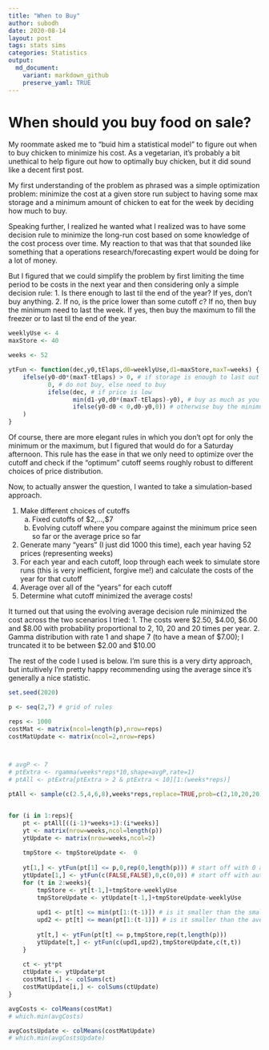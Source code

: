 ```yaml
---
title: "When to Buy"
author: subodh
date: 2020-08-14
layout: post
tags: stats sims
categories: Statistics
output:
  md_document:
    variant: markdown_github
    preserve_yaml: TRUE
---
```


# When should you buy food on sale?

My roommate asked me to "buid him a statistical model" to figure out when to buy chicken to minimize his cost. As a vegetarian, it's probably a bit unethical to help figure out how to optimally buy chicken, but it did sound like a decent first post.

My first understanding of the problem as phrased was a simple optimization problem: minimize the cost at a given store run subject to having some max storage and a minimum amount of chicken to eat for the week by deciding how much to buy.

Speaking further, I realized he wanted what I realized was to have some decision rule to minimize the long-run cost based on some knowledge of the cost process over time. My reaction to that was that that sounded like something that a operations research/forecasting expert would be doing for a lot of money.

But I figured that we could simplify the problem by first limiting the time period to be costs in the next year and then considering only a simple decision rule: 
1. Is there enough to last til the end of the year? If yes, don't buy anything.
2. If no, is the price lower than some cutoff $c$? If no, then buy the minimum need to last the week. If yes, then buy the maximum to fill the freezer or to last til the end of the year.

```r
weeklyUse <- 4
maxStore <- 40

weeks <- 52

ytFun <- function(dec,y0,tElaps,d0=weeklyUse,d1=maxStore,maxT=weeks) {
    ifelse(y0-d0*(maxT-tElaps) > 0, # if storage is enough to last out the year
           0, # do not buy, else need to buy
           ifelse(dec, # if price is low
                  min(d1-y0,d0*(maxT-tElaps)-y0), # buy as much as you can
                  ifelse(y0-d0 < 0,d0-y0,0)) # otherwise buy the minimum you need
    )
}
```

Of course, there are more elegant rules in which you don't opt for only the minimum or the maximum, but I figured that would do for a Saturday afternoon. This rule has the ease in that we only need to optimize over the cutoff and check if the "optimum" cutoff seems roughly robust to different choices of price distribution.

Now, to actually answer the question, I wanted to take a simulation-based approach. 

1. Make different choices of cutoffs
    a. Fixed cutoffs of \$2,...,\$7
    b. Evolving cutoff where you compare against the minimum price seen so far or the average price so far
2. Generate many "years" (I just did 1000 this time), each year having 52 prices (representing weeks)
3. For each year and each cutoff, loop through each week to simulate store runs (this is very inefficient, forgive me!) and calculate the costs of the year for that cutoff
4. Average over all of the "years" for each cutoff
5. Determine what cutoff minimized the average costs!

It turned out that using the evolving average decision rule minimized the cost across the two scenarios I tried: 
1. The costs were \$2.50, \$4.00, \$6.00 and \$8.00 with probability proportional to 2, 10, 20 and 20 times per year.
2. Gamma distribution with rate 1 and shape 7 (to have a mean of \$7.00); I truncated it to be between \$2.00 and \$10.00

The rest of the code I used is below. I'm sure this is a very dirty approach, but intuitively I'm pretty happy recommending using the average since it's generally a nice statistic.

```r
set.seed(2020)

p <- seq(2,7) # grid of rules

reps <- 1000
costMat <- matrix(ncol=length(p),nrow=reps)
costMatUpdate <- matrix(ncol=2,nrow=reps)



# avgP <- 7
# ptExtra <- rgamma(weeks*reps*10,shape=avgP,rate=1)
# ptAll <- ptExtra[ptExtra > 2 & ptExtra < 10][1:(weeks*reps)]

ptAll <- sample(c(2.5,4,6,8),weeks*reps,replace=TRUE,prob=c(2,10,20,20)/52)


for (i in 1:reps){
    pt <- ptAll[((i-1)*weeks+1):(i*weeks)]
    yt <- matrix(nrow=weeks,ncol=length(p))
    ytUpdate <- matrix(nrow=weeks,ncol=2)
    
    tmpStore <- tmpStoreUpdate <-  0
    
    yt[1,] <- ytFun(pt[1] <= p,0,rep(0,length(p))) # start off with 0 at y0
    ytUpdate[1,] <- ytFun(c(FALSE,FALSE),0,c(0,0)) # start off with auto-buying the minimum, start with 0
    for (t in 2:weeks){
        tmpStore <- yt[t-1,]+tmpStore-weeklyUse
        tmpStoreUpdate <- ytUpdate[t-1,]+tmpStoreUpdate-weeklyUse
        
        upd1 <- pt[t] <= min(pt[1:(t-1)]) # is it smaller than the smallest i've seen
        upd2 <- pt[t] <= mean(pt[1:(t-1)]) # is it smaller than the average i've seen
        
        yt[t,] <- ytFun(pt[t] <= p,tmpStore,rep(t,length(p)))
        ytUpdate[t,] <- ytFun(c(upd1,upd2),tmpStoreUpdate,c(t,t))
    }
    
    ct <- yt*pt
    ctUpdate <- ytUpdate*pt
    costMat[i,] <- colSums(ct)
    costMatUpdate[i,] <- colSums(ctUpdate)
}

avgCosts <- colMeans(costMat)
# which.min(avgCosts)

avgCostsUpdate <- colMeans(costMatUpdate)
# which.min(avgCostsUpdate)

```
